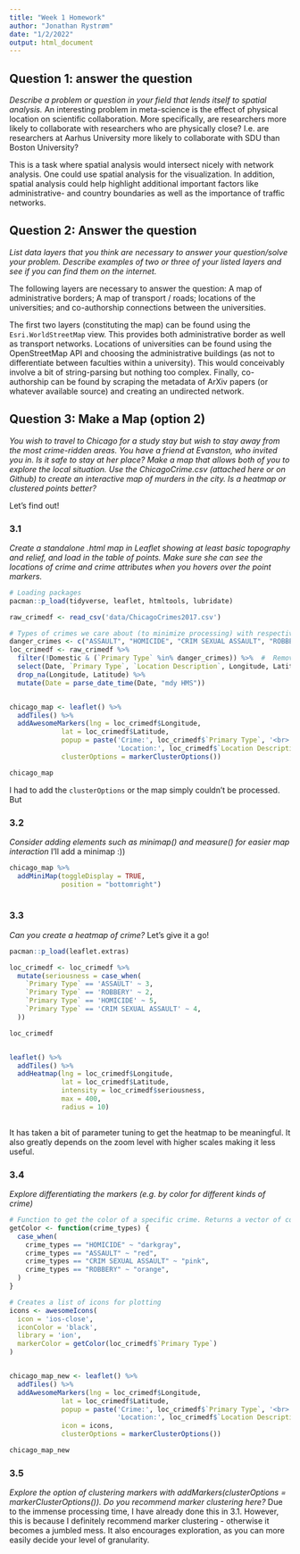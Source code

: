 ```yaml
---
title: "Week 1 Homework"
author: "Jonathan Rystrøm"
date: "1/2/2022"
output: html_document
---
```


## Question 1: answer the question
*Describe a problem or question in your field that lends itself to spatial analysis.*
An interesting problem in meta-science is the effect of physical location on scientific collaboration. More specifically, are researchers more likely to collaborate with researchers who are physically close? I.e. are researchers at Aarhus University more likely to collaborate with SDU than Boston University? 

This is a task where spatial analysis would intersect nicely with network analysis. One could use spatial analysis for the visualization. In addition, spatial analysis could help highlight additional important factors like administrative- and country boundaries as well as the importance of traffic networks.

## Question 2: Answer the question
*List data layers that you think are necessary to answer your question/solve your problem. Describe examples of two or three of your listed layers and see if you can find them on the internet.*

The following layers are necessary to answer the question: A map of administrative borders; A map of transport / roads; locations of the universities; and co-authorship connections between the universities. 

The first two layers (constituting the map) can be found using the `Esri.WorldStreetMap` view. This provides both administrative border as well as transport networks. Locations of universities can be found using the OpenStreetMap API and choosing the administrative buildings (as not to differentiate between faculties within a university). This would conceivably involve a bit of string-parsing but nothing too complex. Finally, co-authorship can be found by scraping the metadata of ArXiv papers (or whatever available source) and creating an undirected network. 


## Question 3: Make a Map (option 2)
*You wish to travel to Chicago for a study stay but wish to stay away from the most crime-ridden areas. You have a friend at Evanston, who invited you in. Is it safe to stay at her place? Make a map that allows both of you to explore the local situation. Use the ChicagoCrime.csv (attached here or on Github) to create an interactive map of murders in the city. Is a heatmap or clustered points better?*

Let's find out!

### 3.1
*Create a standalone .html map in Leaflet showing at least basic topography and relief, and load in the table of points. Make sure she can see the locations of crime and crime attributes when you hovers over the point markers.* 

```r
# Loading packages
pacman::p_load(tidyverse, leaflet, htmltools, lubridate)

raw_crimedf <- read_csv('data/ChicagoCrimes2017.csv')

# Types of crimes we care about (to minimize processing) with respective seriousness scores (my judgement)
danger_crimes <- c("ASSAULT", "HOMICIDE", "CRIM SEXUAL ASSAULT", "ROBBERY")
loc_crimedf <- raw_crimedf %>%
  filter(!Domestic & (`Primary Type` %in% danger_crimes)) %>%  #  Remove domestic crimes as these aren't relevant for visitors
  select(Date, `Primary Type`, `Location Description`, Longitude, Latitude) %>% 
  drop_na(Longitude, Latitude) %>% 
  mutate(Date = parse_date_time(Date, "mdy HMS"))


chicago_map <- leaflet() %>% 
  addTiles() %>% 
  addAwesomeMarkers(lng = loc_crimedf$Longitude, 
             lat = loc_crimedf$Latitude,
             popup = paste('Crime:', loc_crimedf$`Primary Type`, '<br>',
                           'Location:', loc_crimedf$`Location Description`),
             clusterOptions = markerClusterOptions())

chicago_map
```

I had to add the `clusterOptions` or the map simply couldn't be processed. But 

### 3.2 
*Consider adding elements such as minimap() and measure() for easier map interaction*
I'll add a minimap :))
```r
chicago_map %>% 
  addMiniMap(toggleDisplay = TRUE,
             position = "bottomright") 
  
```



### 3.3
*Can you create a heatmap of crime?*
Let's give it a go!
```r
pacman::p_load(leaflet.extras)

loc_crimedf <- loc_crimedf %>% 
  mutate(seriousness = case_when(
    `Primary Type` == 'ASSAULT' ~ 3,
    `Primary Type` == 'ROBBERY' ~ 2,
    `Primary Type` == 'HOMICIDE' ~ 5,
    `Primary Type` == 'CRIM SEXUAL ASSAULT' ~ 4,
  ))

loc_crimedf


leaflet() %>% 
  addTiles() %>% 
  addHeatmap(lng = loc_crimedf$Longitude,
             lat = loc_crimedf$Latitude, 
             intensity = loc_crimedf$seriousness,
             max = 400,
             radius = 10)
  
```
It has taken a bit of parameter tuning to get the heatmap to be meaningful. It also greatly depends on the zoom level with higher scales making it less useful. 

### 3.4
*Explore differentiating the markers (e.g. by color for different kinds of crime)*
```r
# Function to get the color of a specific crime. Returns a vector of colors
getColor <- function(crime_types) {
  case_when(
    crime_types == "HOMICIDE" ~ "darkgray",
    crime_types == "ASSAULT" ~ "red",
    crime_types == "CRIM SEXUAL ASSAULT" ~ "pink",
    crime_types == "ROBBERY" ~ "orange",
  )
}

# Creates a list of icons for plotting
icons <- awesomeIcons(
  icon = 'ios-close',
  iconColor = 'black',
  library = 'ion',
  markerColor = getColor(loc_crimedf$`Primary Type`)
)


chicago_map_new <- leaflet() %>% 
  addTiles() %>% 
  addAwesomeMarkers(lng = loc_crimedf$Longitude, 
             lat = loc_crimedf$Latitude,
             popup = paste('Crime:', loc_crimedf$`Primary Type`, '<br>',
                           'Location:', loc_crimedf$`Location Description`),
             icon = icons,
             clusterOptions = markerClusterOptions())

chicago_map_new
```


### 3.5 
*Explore the option of clustering markers with addMarkers(clusterOptions = markerClusterOptions()). Do you recommend marker clustering here?*
Due to the immense processing time, I have already done this in 3.1. However, this is because I definitely recommend marker clustering - otherwise it becomes a jumbled mess. It also encourages exploration, as you can more easily decide your level of granularity. 
